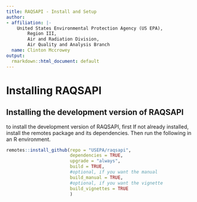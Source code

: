 ```yaml
---
title: RAQSAPI - Install and Setup
author:
- affiliation: |-
    United States Environmental Protection Agency (US EPA),  
        Region III,  
        Air and Radiation Division,  
        Air Quality and Analysis Branch
  name: Clinton Mccrowey
output:
  rmarkdown::html_document: default
---
```


# Installing RAQSAPI
<!-- #uncomment if/hen the package has been accepted by CRAN -->
<!-- ## Installing the stable version from CRAN -->

<!-- > install.packages(pkgs = "RAQSAPI", -->
<!--                    dependencies = TRUE -->
<!--                    ) -->

## Installing the development version of RAQSAPI

to install the development version of RAQSAPI, first If not already installed,
install the remotes package and its dependencies. Then run the following in an
R environment.

```R
remotes::install_github(repo = "USEPA/raqsapi",
                        dependencies = TRUE,
                        upgrade = "always",
                        build = TRUE,
                        #optional, if you want the manual
                        build_manual = TRUE,
                        #optional, if you want the vignette
                        build_vignettes = TRUE 
                        )
```

